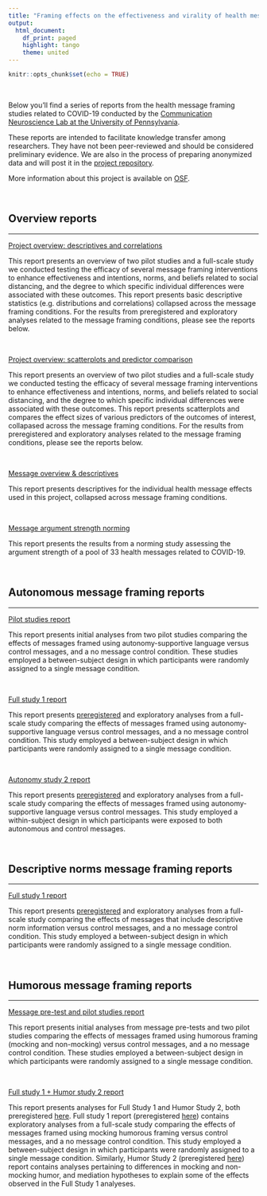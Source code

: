 ```yaml
---
title: "Framing effects on the effectiveness and virality of health messages related to COVID-19"
output:
  html_document:
    df_print: paged
    highlight: tango
    theme: united
---
```


```r
knitr::opts_chunk$set(echo = TRUE)
```

<br>

Below you'll find a series of reports from the health message framing studies related to COVID-19 conducted by the [Communication Neuroscience Lab at the University of Pennsylvania](https://cn.asc.upenn.edu/).

These reports are intended to facilitate knowledge transfer among researchers. They have not been peer-reviewed and should be considered preliminary evidence. We are also in the process of preparing anonymized data and will post it in the [project repository](https://github.com/cnlab/covid19-message-framing).

More information about this project is available on [OSF](https://osf.io/8hn2g/).

<br>

## Overview reports

---

[Project overview: descriptives and correlations](overview1.html)

This report presents an overview of two pilot studies and a full-scale study we conducted testing the efficacy of several message framing interventions to enhance effectiveness and intentions, norms, and beliefs related to social distancing, and the degree to which specific individual differences were associated with these outcomes. This report presents basic descriptive statistics (e.g. distributions and correlations) collapsed across the message framing conditions. For the results from preregistered and exploratory analyses related to the message framing conditions, please see the reports below.

<br> 

[Project overview: scatterplots and predictor comparison](overview2.html)

This report presents an overview of two pilot studies and a full-scale study we conducted testing the efficacy of several message framing interventions to enhance effectiveness and intentions, norms, and beliefs related to social distancing, and the degree to which specific individual differences were associated with these outcomes. This report presents scatterplots and compares the effect sizes of various predictors of the outcomes of interest, collapased across the message framing conditions. For the results from preregistered and exploratory analyses related to the message framing conditions, please see the reports below.

<br> 

[Message overview & descriptives](messages.html)

This report presents descriptives for the individual health message effects used in this project, collapsed across message framing conditions.

<br>

[Message argument strength norming](argument-strength.html)

This report presents the results from a norming study assessing the argument strength of a pool of 33 health messages related to COVID-19.

<br>

## Autonomous message framing reports

---

[Pilot studies report](autonomous/report-pilots.html)

This report presents initial analyses from two pilot studies comparing the effects of messages framed using autonomy-supportive language versus control messages, and a no message control condition. These studies employed a between-subject design in which participants were randomly assigned to a single message condition.

<br> 

[Full study 1 report](autonomous/report-full-study1.html)  

This report presents [preregistered](https://osf.io/cmr25/) and exploratory analyses from a full-scale study comparing the effects of messages framed using autonomy-supportive language versus control messages, and a no message control condition. This study employed a between-subject design in which participants were randomly assigned to a single message condition.

<br> 

[Autonomy study 2 report](autonomous/report-autonomy-study2.html)  

This report presents [preregistered](https://osf.io/xcrmn/) and exploratory analyses from a full-scale study comparing the effects of messages framed using autonomy-supportive language versus control messages. This study employed a within-subject design in which participants were exposed to both autonomous and control messages.

<br>

## Descriptive norms message framing reports

---

[Full study 1 report](norms/norms_study1.html)  

This report presents [preregistered](https://osf.io/xg4sa) and exploratory analyses from a full-scale study comparing the effects of messages that include descriptive norm information versus control messages, and a no message control condition. This study employed a between-subject design in which participants were randomly assigned to a single message condition.

<br>

## Humorous message framing reports

---

[Message pre-test and pilot studies report](humor/report-pilots-pretest.html)

This report presents initial analyses from message pre-tests and two pilot studies comparing the effects of messages framed using humorous framing (mocking and non-mocking) versus control messages, and a no message control condition. These studies employed a between-subject design in which participants were randomly assigned to a single message condition. 

<br> 

[Full study 1 + Humor study 2 report](humor/report-study1-humor2.html)  

This report presents analyses for Full Study 1 and Humor Study 2, both preregistered [here](https://osf.io/8hn2g/). Full study 1 report (preregistered [here](https://osf.io/kj4yt)) contains exploratory analyses from a full-scale study comparing the effects of messages framed using mocking humorous framing versus control messages, and a no message control condition. This study employed a between-subject design in which participants were randomly assigned to a single message condition. Similarly, Humor Study 2 (preregistered [here](https://osf.io/ay3dj)) report contains analyses pertaining to differences in mocking and non-mocking humor, and mediation hypotheses to explain some of the effects observed in the Full Study 1 analyeses. 

<br> 

